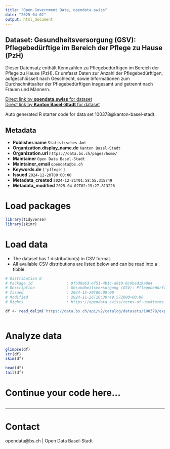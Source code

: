 ```yaml
---
title: "Open Government Data, opendata.swiss"
date: "2025-04-02"
output: html_document
---
```


## Dataset: Gesundheitsversorgung (GSV): Pflegebedürftige im Bereich der Pflege zu Hause (PzH)

Dieser Datensatz enthält Kennzahlen zu Pflegebedürftigen im Bereich der Pflege zu Hause (PzH). Er umfasst Daten zur Anzahl der Pflegebedürftigen, aufgeschlüsselt nach Geschlecht, sowie Informationen zum Durchschnittsalter der Pflegebedürftigen insgesamt und getrennt nach Frauen und Männern.

[Direct link by **opendata.swiss** for dataset](https://opendata.swiss/de/dataset/gesundheitsversorgung-gsv-pflegebedurftige-im-bereich-der-pflege-zu-hause-pzh)<br>
[Direct link by **Kanton Basel-Stadt** for dataset](https://data.bs.ch/explore/dataset/100378/)

Auto generated R starter code for data set 100378@kanton-basel-stadt.

## Metadata

- **Publisher.name** `Statistisches Amt`
- **Organization.display_name.de** `Kanton Basel-Stadt`
- **Organization.url** `https://data.bs.ch/pages/home/`
- **Maintainer** `Open Data Basel-Stadt`
- **Maintainer_email** `opendata@bs.ch`
- **Keywords.de** `['pflege']`
- **Issued** `2024-12-20T00:00:00`
- **Metadata_created** `2024-12-21T01:58:55.315749`
- **Metadata_modified** `2025-04-02T02:15:27.813226`


# Load packages

```r

library(tidyverse)
library(skimr)

```

# Load data

-   The dataset has 1 distribution(s) in CSV format.
-   All available CSV distributions are listed below and can be read into a tibble.

```r

# Distribution 0
# Package_id               : 9fad0a63-ef51-4b1c-a910-8c9bed19a0d4
# Description              : Gesundheitsversorgung (GSV): Pflegebedürftige im Bereich der Pflege zu Hause (PzH) (csv)
# Issued                   : 2024-12-20T00:00:00
# Modified                 : 2024-11-26T10:30:49.572000+00:00
# Rights                   : https://opendata.swiss/terms-of-use#terms_by

df <- read_delim('https://data.bs.ch/api/v2/catalog/datasets/100378/exports/csv?use_labels=true')



```

# Analyze data

```r

glimpse(df)
str(df)
skim(df)

head(df)
tail(df)

```

# Continue your code here...

```r

```

------------------------------------------------------------------------

# Contact

opendata@bs.ch | Open Data Basel-Stadt
